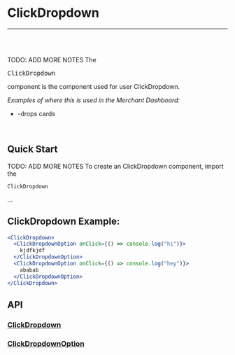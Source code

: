


<Meta title="Docs|Components/ClickDropdown" />

# ClickDropdown

---
<br />
<Story id="examples-components-clickdropdown--basic" />
<br />


TODO: ADD MORE NOTES
The <pre>ClickDropdown</pre> component is the component used for user ClickDropdown.

<em>Examples of where this is used in the Merchant Dashboard:</em>

* -drops cards

<br />

## Quick Start
TODO: ADD MORE NOTES
To create an ClickDropdown component, import the <pre>`ClickDropdown`</pre> ...


## ClickDropdown Example:

```jsx
<ClickDropdown>
  <ClickDropdownOption onClick={() => console.log("hi")}>
    kjdfkjdf
  </ClickDropdownOption>
  <ClickDropdownOption onClick={() => console.log("hey")}>
    ababab
  </ClickDropdownOption>
</ClickDropdown>
```

## API
### [ClickDropdown](https://github.com/tapcartinc/tapcart-dashboard-components/blob/master/lib/components/ClickDropdown.js)
<Props of={ClickDropdown} />

### [ClickDropdownOption](https://github.com/tapcartinc/tapcart-dashboard-components/blob/master/lib/components/ClickDropdownOption.js)
<Props of={ClickDropdownOption} />




